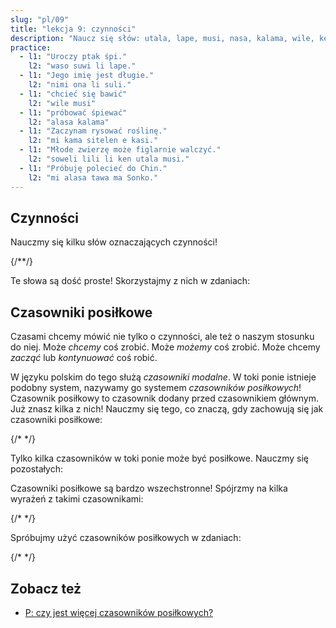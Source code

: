 ```yaml
---
slug: "pl/09"
title: "lekcja 9: czynności"
description: "Naucz się słów: utala, lape, musi, nasa, kalama, wile, ken, alasa!"
practice:
  - l1: "Uroczy ptak śpi."
    l2: "waso suwi li lape."
  - l1: "Jego imię jest długie."
    l2: "nimi ona li suli."
  - l1: "chcieć się bawić"
    l2: "wile musi"
  - l1: "próbować śpiewać"
    l2: "alasa kalama"
  - l1: "Zaczynam rysować roślinę."
    l2: "mi kama sitelen e kasi."
  - l1: "Młode zwierzę może figlarnie walczyć."
    l2: "soweli lili li ken utala musi."
  - l1: "Próbuję polecieć do Chin."
    l2: "mi alasa tawa ma Sonko."
---
```



## Czynności

Nauczmy się kilku słów oznaczających czynności!

<List>
  <Word sl="utala" m="walczyć, atakować" />
  <Word sl="lape" m="spać, odpoczywać" />
  <Word sl="kalama" m="wydawać dźwięk; dźwięk" />
  <Word sl="musi" m="bawić się; śmieszny, zabawny, interesujący" />
  <Word sl="nasa" m="dziwny, nietypowy, pijany" />
  {/*<Word sl="lipu" m="papier, karta, książka, strona internetowa; coś płaskiego z 󱥡 informacjami" />*/}
</List>

Te słowa są dość proste! Skorzystajmy z nich w zdaniach:

<List>
  <Sentence sl="soweli li utala e jan." m="Zwierzę zaatakowało kogoś." />
  <Sentence sl="sina lape lon tomo." m="Śpisz w domu." />
  <Sentence sl="nimi ona li nasa tawa mi." m="Jej imię jest dla mnie nietypowe." />
  <Sentence
    sl="jan lili li musi tan kalama."
    m="Dziecko się bawi przez odgłosy."
  />
</List>

## Czasowniki posiłkowe

Czasami chcemy mówić nie tylko o czynności, ale też o naszym stosunku do niej. Może _chcemy_ coś zrobić. Może _możemy_ coś zrobić. Może chcemy _zacząć_ lub _kontynuować_ coś robić.

W języku polskim do tego służą *czasowniki modalne*. W toki ponie istnieje podobny system, nazywamy go systemem _czasowników posiłkowych_! Czasownik posiłkowy to czasownik dodany przed czasownikiem głównym. Już znasz kilka z nich! Nauczmy się tego, co znaczą, gdy zachowują się jak czasowniki posiłkowe:

<List>
  <Word sl="kama" m="zacząć ..., stać się ..." />
  <Word sl="awen" m="kontynuować ..., nadal ..." />
  {/* <Word sl="sona" m="wiedzieć jak ..., znać się na ..." /> */}
</List>

Tylko kilka czasowników w toki ponie może być posiłkowe. Nauczmy się pozostałych:

<List>
  <Word sl="wile" m="chcieć ..." />
  <Word sl="ken" m="móc ..." />
  <Word sl="alasa" m="próbować ..." />
</List>

Czasowniki posiłkowe są bardzo wszechstronne! Spójrzmy na kilka wyrażeń z takimi czasownikami:

<List>
  <Word sl="wile lape" m="chcieć spać" />
  <Word sl="awen pona" m="nadal być dobry" />
  <Word sl="kama sona" m="stać się obeznany, uczyć się" />
  {/* <Word sl="sona sitelen" m="wiedzieć jak rysować" /> */}
  <Word sl="alasa kama wawa" m="próbować się wzmocnić (dosł. stać się mocny)" />
</List>

Spróbujmy użyć czasowników posiłkowych w zdaniach:

<List>
  <Sentence sl="waso lili li wile lape." m="Mały ptak chce spać." />
  {/* <Sentence sl="jan li sona moku e kasi." m="Ludzie wiedzą, jak jeść rośliny." /> */}
  <Sentence sl="mi kama sona e toki pona." m="Uczę się toki pony." />
  <Sentence sl="sina alasa tawa ma Tosi." m="Próbujesz pojechać do Niemiec." />
  <Sentence
    sl="toki ona li awen nasa tawa mi."
    m="Jego mowa nadal jest dla mnie dziwna."
  />
</List>

<Practice exercises={frontmatter.practice} client:load />

## Zobacz też
* [P: czy jest więcej czasowników posiłkowych?](/pl/more-preverbs/)
